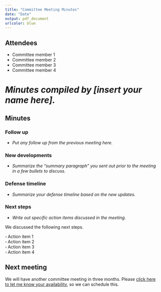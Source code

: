 ```yaml
---
title: "Committee Meeting Minutes"
date: "Date"
output: pdf_document
urlcolor: blue
---
```


## Attendees

* Committee member 1
* Committee member 2
* Committee member 3
* Committee member 4

# _Minutes compiled by [insert your name here]._

## Minutes

### Follow up

* _Put any follow up from the previous meeting here._

### New developments

* _Summarize the "summary paragraph" you sent out prior to the meeting in a few bullets to discuss._

### Defense timeline

* _Summarize your defense timeline based on the new updates._

### Next steps

* _Write out specific action items discussed in the meeting._

We discussed the following next steps.

$\square$ Action item 1  
$\square$ Action item 2  
$\square$ Action item 3  
$\square$ Action item 4

## Next meeting

We will have another committee meeting in three months. Please [click here to let me know your availability](_insert your favorite scheduling url here_), so we can schedule this. 
